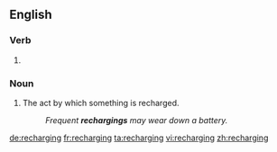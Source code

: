 ==English==

===Verb===
{{head|en|present participle}}

# {{present participle of|recharge|lang=en}}

===Noun===
{{en-noun}}

# The act by which something is recharged.
#: ''Frequent '''rechargings''' may wear down a battery.''

[[de:recharging]]
[[fr:recharging]]
[[ta:recharging]]
[[vi:recharging]]
[[zh:recharging]]